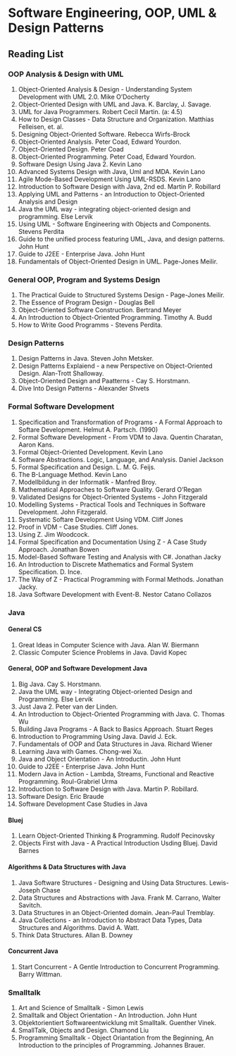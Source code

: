# Software Engineering, OOP, UML & Design Patterns 

## Reading List 

### OOP Analysis & Design with UML

1.  Object-Oriented Analysis & Design - Understanding System Development with UML 2.0.
  Mike O'Docherty
1. Object-Oriented Design with UML and Java. K. Barclay, J. Savage. 
1. UML for Java Programmers. Robert Cecil Martin. (a: 4.5)
1. How to Design Classes - Data Structure and Organization. Matthias Felleisen, et. al. 
1. Designing Object-Oriented Software. Rebecca Wirfs-Brock 
1. Object-Oriented Analysis. Peter Coad, Edward Yourdon. 
1. Object-Oriented Design. Peter Coad
1. Object-Oriented Programming. Peter Coad, Edward Yourdon.
1. Software Design Using Java 2. Kevin Lano
1. Advanced Systems Design with Java, Uml and MDA. Kevin Lano
2. Agile Mode-Based Development Using UML-RSDS. Kevin Lano
3. Introduction to Software Design with Java, 2nd ed. Martin P. Robillard
4. Applying UML and Patterns - an Introduction to Object-Oriented Analysis and Design
5. Java the UML way - integrating object-oriented design and programming. Else Lervik
6. Using UML - Software Engineering with Objects and Components. Stevens Perdita 
7. Guide to the unified process featuring UML, Java, and design patterns. John Hunt
8. Guide to J2EE - Enterprise Java. John Hunt
9. Fundamentals of Object-Oriented Design in UML. Page-Jones Meilir.

### General OOP, Program and Systems Design

1. The Practical Guide to Structured Systems Design - Page-Jones Meilir.
2. The Essence of Program Design - Douglas Bell
3. Object-Oriented Software Construction. Bertrand Meyer
4. An Introduction to Object-Oriented Programming. Timothy A. Budd
5. How to Write Good Programms - Stevens Perdita. 

### Design Patterns 

1. Design Patterns in Java. Steven John Metsker.
2. Design Patterns Explaiend - a new Perspective on Object-Oriented Design. Alan-Trott Shalloway. 
3. Object-Oriented Design and Paatterns - Cay S. Horstmann. 
4. Dive Into Design Patterns - Alexander Shvets

### Formal Software Development

1. Specification and Transformation of Programs - A Formal Approach to Softare Development. Helmut A. Partsch. (1990)
1. Formal Software Development - From VDM to Java. Quentin Charatan, Aaron Kans. 
1. Formal Object-Oriented Development. Kevin Lano
2. Software Abstractions. Logic, Language, and Analysis. Daniel Jackson
2. Formal Specification and Design. L. M. G. Feijs. 
2. The B-Language Method. Kevin Lano
3. Modellbildung in der Informatik - Manfred Broy.
4. Mathematical Approaches to Software Quality. Gerard O'Regan
5. Validated Designs for Object-Oriented Systems - John Fitzgerald
6. Modelling Systems - Practical Tools and Techniques in Software Development. John Fitzgerald. 
7. Systematic Softare Development Using VDM. Cliff Jones 
9. Proof in VDM - Case Studies. Cliff Jones.
10. Using Z. Jim Woodcock. 
11. Formal Specification and Documentation Using Z - A Case Study Approach. Jonathan Bowen
12. Model-Based Software Testing and Analysis with C#. Jonathan Jacky
13. An Introduction to Discrete Mathematics and Formal System Specification. D. Ince.
13. The Way of Z - Practical Programming with Formal Methods. Jonathan Jacky.
14. Java Software Development with Event-B. Nestor Catano Collazos

### Java 

#### General CS

1. Great Ideas in Computer Science with Java. Alan W. Biermann
9. Classic Computer Science Problems in Java. David Kopec

#### General, OOP and Software Development Java 

1. Big Java. Cay S. Horstmann. 
15. Java the UML way - Integrating Object-oriented Design and Programming. Else Lervik
20. Just Java 2. Peter van der Linden.
11. An Introduction to Object-Oriented Programming with Java. C. Thomas Wu
10. Building Java Programs - A Back to Basics Approach. Stuart Reges 
18. Introduction to Programming Using Java. David J. Eck. 
19. Fundamentals of OOP and Data Structures in Java. Richard Wiener
1. Learning Java with Games. Chong-wei Xu.
16. Java and Object Orientation - An Introductin. John Hunt
17. Guide to J2EE - Enterprise Java. John Hunt
5. Modern Java in Action - Lambda, Streams, Functional and Reactive Programming. Roul-Grabriel Urma
6. Introduction to Software Design with Java. Martin P. Robillard.
6. Software Design. Eric Braude
7. Software Development Case Studies in Java

#### Bluej

1. Learn Object-Oriented Thinking & Programming. Rudolf Pecinovsky
8. Objects First with Java - A Practical Introduction Usding Bluej. David Barnes

#### Algorithms & Data Structures with Java

1. Java Software Structures - Designing and Using Data Structures. Lewis-Joseph Chase
1. Data Structures and Abstractions with Java. Frank M. Carrano, Walter Savitch.
1. Data Structures in an Object-Oriented domain. Jean-Paul Tremblay.
1. Java Collections - an Introduction to Abstract Data Types, Data Structures and Algorithms. David A. Watt.
1. Think Data Structures. Allan B. Downey

#### Concurrent Java

1. Start Concurrent - A Gentle Introduction to Concurrent Programming. Barry Wittman. 

### Smalltalk

1. Art and Science of Smalltalk - Simon Lewis
2. Smalltalk and Object Orientation - An Introduction. John Hunt
3. Objektorientiert Softwareentwicklung mit Smalltalk. Guenther Vinek. 
4. SmallTalk, Objects and Design. Chamond Liu
3. Programming Smalltalk - Object Oriantation from the Beginning, An Introduction to the principles of Programming. Johannes Brauer.
